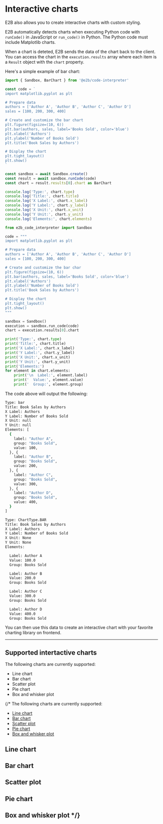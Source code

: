 # Interactive charts

E2B also allows you to create interactive charts with custom styling.

E2B automatically detects charts when executing Python code with `runCode()` in JavaScript or `run_code()` in Python. The Python code must include Matplotlib charts.

When a chart is deteted, E2B sends the data of the chart back to the client. You can access the chart in the `execution.results` array where each item is a `Result` object with the `chart` property.

Here's a simple example of bar chart:
<CodeGroup>
```js
import { Sandbox, BarChart } from '@e2b/code-interpreter'

const code = `
import matplotlib.pyplot as plt

# Prepare data
authors = ['Author A', 'Author B', 'Author C', 'Author D']
sales = [100, 200, 300, 400]

# Create and customize the bar chart
plt.figure(figsize=(10, 6))
plt.bar(authors, sales, label='Books Sold', color='blue')
plt.xlabel('Authors')
plt.ylabel('Number of Books Sold')
plt.title('Book Sales by Authors')

# Display the chart
plt.tight_layout()
plt.show()
`

const sandbox = await Sandbox.create()
const result = await sandbox.runCode(code)
const chart = result.results[0].chart as BarChart

console.log('Type:', chart.type)
console.log('Title:', chart.title)
console.log('X Label:', chart.x_label)
console.log('Y Label:', chart.y_label)
console.log('X Unit:', chart.x_unit)
console.log('Y Unit:', chart.y_unit)
console.log('Elements:', chart.elements)
```
```python
from e2b_code_interpreter import Sandbox

code = """
import matplotlib.pyplot as plt

# Prepare data
authors = ['Author A', 'Author B', 'Author C', 'Author D']
sales = [100, 200, 300, 400]

# Create and customize the bar char
plt.figure(figsize=(10, 6))
plt.bar(authors, sales, label='Books Sold', color='blue')
plt.xlabel('Authors')
plt.ylabel('Number of Books Sold')
plt.title('Book Sales by Authors')

# Display the chart
plt.tight_layout()
plt.show()
"""

sandbox = Sandbox()
execution = sandbox.run_code(code)
chart = execution.results[0].chart

print('Type:', chart.type)
print('Title:', chart.title)
print('X Label:', chart.x_label)
print('Y Label:', chart.y_label)
print('X Unit:', chart.x_unit)
print('Y Unit:', chart.y_unit)
print('Elements:')
for element in chart.elements:
    print('\n  Label:', element.label)
    print('  Value:', element.value)
    print('  Group:', element.group)
```
</CodeGroup>


The code above will output the following:
<CodeGroup isTerminalCommand>
```bash {{ language: 'js' }}
Type: bar
Title: Book Sales by Authors
X Label: Authors
Y Label: Number of Books Sold
X Unit: null
Y Unit: null
Elements: [
  {
    label: "Author A",
    group: "Books Sold",
    value: 100,
  }, {
    label: "Author B",
    group: "Books Sold",
    value: 200,
  }, {
    label: "Author C",
    group: "Books Sold",
    value: 300,
  }, {
    label: "Author D",
    group: "Books Sold",
    value: 400,
  }
]
```
```bash {{ language: 'python' }}
Type: ChartType.BAR
Title: Book Sales by Authors
X Label: Authors
Y Label: Number of Books Sold
X Unit: None
Y Unit: None
Elements:

  Label: Author A
  Value: 100.0
  Group: Books Sold

  Label: Author B
  Value: 200.0
  Group: Books Sold

  Label: Author C
  Value: 300.0
  Group: Books Sold

  Label: Author D
  Value: 400.0
  Group: Books Sold
```
</CodeGroup>

You can then use this data to create an interactive chart with your favorite charting library on frontend.

---

## Supported intertactive charts
The following charts are currently supported:
- Line chart
- Bar chart
- Scatter plot
- Pie chart
- Box and whisker plot


{/* The following charts are currently supported:
- [Line chart](#line-chart)
- [Bar chart](#bar-chart)
- [Scatter plot](#scatter-plot)
- [Pie chart](#pie-chart)
- [Box and whisker plot](#box-and-whisker-plot)


## Line chart

## Bar chart

## Scatter plot

## Pie chart

## Box and whisker plot */}